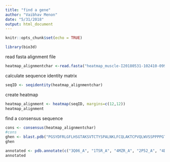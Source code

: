 ```yaml
---
title: "find a gene"
author: "Vaibhav Menon"
date: "5/31/2018"
output: html_document
---
```


```r
knitr::opts_chunk$set(echo = TRUE)
```

```r
library(bio3d)
```

read fasta alignment file
```r
heatmap_alignmentchar <-read.fasta("heatmap_muscle-I20180531-102410-0991-22119438-p2m.fst")
```

calculate sequence identity matrix
```r
seqID <- seqidentity(heatmap_alignmentchar)
```

create heatmap
```r
heatmap_alignment <- heatmap(seqID, margins=c(12,12))
heatmap_alignment
```
find a consensus sequence
```r
cons <- consensus(heatmap_alignmentchar)
#cons
ghen <- blast.pdb("PGSYDFRLGFLHSGTAKSVTCTYSPALNKLFCQLAKTCPVQLWVSSPPPPGTRVRAMAIYKKSEYMTEVVRRCPHHERSSDYSDGLAPPQHLIRVEGNLRAEYLDDRNTFRHSVVVPYEPPEVGSDCTTIHYNFMCNSSCMGGMNRRPILTIITLEDASGNLLGRNSFEVRVCACPGRDRRTEEENFLKKGQSCPEPPPGSTKRALPTSTSSSPVQKKKPLDGEYFTLQIRGRERFEMFRELNDALELKDAQTARESGENRAHSSHLKSKKGQSPSRQK")
ghen
```

```r
annotated <- pdb.annotate(c("3Q06_A", "1TSR_A", "4MZR_A", "2P52_A", "4D1L_A"))
annotated
```


